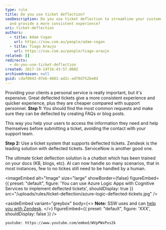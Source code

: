 ```yaml
---
type: rule
title: Do you use ticket deflection?
seoDescription: Do you use ticket deflection to streamline your customer support
  and provide a more consistent experience?
uri: ticket-deflection
authors:
  - title: Adam Cogan
    url: https://ssw.com.au/people/adam-cogan
  - title: Tiago Araujo
    url: https://ssw.com.au/people/tiago-araujo
related: []
redirects:
  - do-you-use-ticket-deflection
created: 2017-10-14T16:43:57.000Z
archivedreason: null
guid: cdaf0843-07eb-4081-ad2c-ad70d752be0d
---
```

Providing your clients a personal service is really important, but it's expensive. Great deflected tickets give a more consistent experience and quicker experience, plus they are cheaper compared with support personnel.
**Step 1:** You should find the most common requests and make sure they can be deflected by creating FAQs or blog posts.

This way you help your users to access the information they need and help themselves before submitting a ticket, avoiding the contact with your support team.

**Step 2:** Use a ticket system that supports deflected tickets. Zendesk is the leading solution with deflected tickets. ServiceNow is another good one.

The ultimate ticket deflection solution is a chatbot which has been trained on your docs (KB, blogs, etc). AI can now handle so many scenarios, that in most instances, few to no tickes still need to be handled by a human.


<imageEmbed
  alt="Image"
  size="large"
  showBorder={false}
  figureEmbed={{
    preset: "default",
    figure: 'You can use Azure Logic Apps with Cognitive Services to implement deflected tickets',
    shouldDisplay: true
  }}
  src="/uploads/rules/ticket-deflection/azure-logic-deflected-tickets.jpg"
/>

<asideEmbed
  variant="greybox"
  body={<>
    **Note:** SSW uses and can [help you with Zendesk](https://www.ssw.com.au/ssw/Consulting/Zendesk.aspx).
  </>}
  figureEmbed={{
    preset: "default",
    figure: 'XXX',
    shouldDisplay: false
  }}
/>

`youtube: https://www.youtube.com/embed/WVpPWxPxs2k`